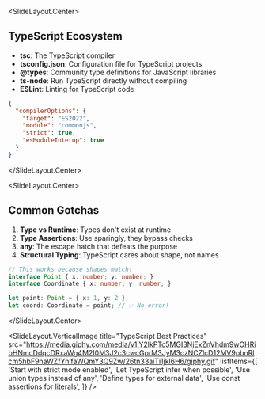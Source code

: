 
<SlideLayout.Center>
## TypeScript Ecosystem

- **tsc**: The TypeScript compiler
- **tsconfig.json**: Configuration file for TypeScript projects
- **@types**: Community type definitions for JavaScript libraries
- **ts-node**: Run TypeScript directly without compiling
- **ESLint**: Linting for TypeScript code

```json
{
  "compilerOptions": {
    "target": "ES2022",
    "module": "commonjs",
    "strict": true,
    "esModuleInterop": true
  }
}
```
</SlideLayout.Center>

<SlideLayout.Center>
## Common Gotchas

1. **Type vs Runtime**: Types don't exist at runtime
2. **Type Assertions**: Use sparingly, they bypass checks
3. **any**: The escape hatch that defeats the purpose
4. **Structural Typing**: TypeScript cares about shape, not names

```typescript
// This works because shapes match!
interface Point { x: number; y: number; }
interface Coordinate { x: number; y: number; }

let point: Point = { x: 1, y: 2 };
let coord: Coordinate = point; // ✅ No error!
```
</SlideLayout.Center>

<SlideLayout.VerticalImage
  title="TypeScript Best Practices"
  src="https://media.giphy.com/media/v1.Y2lkPTc5MGI3NjExZnVhdm9wOHRibHNmcDdqcDRxaWg4M2I0M3J2c3cwcGprM3JyM3czNCZlcD12MV9pbnRlcm5hbF9naWZfYnlfaWQmY3Q9Zw/26tn33aiTi1jkl6H6/giphy.gif"
  listItems={[
    'Start with strict mode enabled',
    'Let TypeScript infer when possible',
    'Use union types instead of any',
    'Define types for external data',
    'Use const assertions for literals',
  ]}
/>